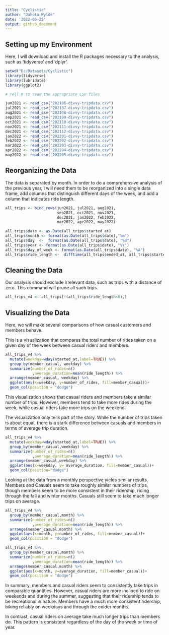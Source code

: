 ---
title: "Cyclistic"
author: "Dakota Wylde"
date: '2022-06-25'
output: github_document
---

## Setting up my Environment
Here, I will download and install the R packages necessary to the analysis, such as 'tidyverse' and 'dplyr'.

```{r}
setwd("D:/Datasets/Cyclistic")
library(tidyverse)
library(lubridate) 
library(ggplot2)

# Tell R to read the appropriate CSV files

jun2021 <- read_csv("202106-divvy-tripdata.csv")
jul2021 <- read_csv("202107-divvy-tripdata.csv")
aug2021 <- read_csv("202108-divvy-tripdata.csv")
sep2021 <- read_csv("202109-divvy-tripdata.csv")
oct2021 <- read_csv("202110-divvy-tripdata.csv")
nov2021 <- read_csv("202111-divvy-tripdata.csv")
dec2021 <- read_csv("202112-divvy-tripdata.csv")
jan2022 <- read_csv("202201-divvy-tripdata.csv")
feb2022 <- read_csv("202202-divvy-tripdata.csv")
mar2022 <- read_csv("202203-divvy-tripdata.csv")
apr2022 <- read_csv("202204-divvy-tripdata.csv")
may2022 <- read_csv("202205-divvy-tripdata.csv")
```

## Reorganizing the Data
The data is separated by month. In order to do a comprehensive analysis of the previous year, I will need them to be reorganized into a single data frame, add columns that distinguish different days of the week, and add a column that indicates ride length. 

```{r}
all_trips <- bind_rows(jun2021, jul2021, aug2021,
                       sep2021, oct2021, nov2021,
                       dec2021, jan2022, feb2022,
                       mar2022, apr2022, may2022)

all_trips$date <- as.Date(all_trips$started_at)
all_trips$month <- format(as.Date(all_trips$date),"%m")
all_trips$day  <-  format(as.Date(all_trips$date), "%d")
all_trips$year <- format(as.Date(all_trips$date), "%Y")
all_trips$day_of_week <- format(as.Date(all_trips$date), "%A")
all_trips$ride_length <-  difftime(all_trips$ended_at, all_trips$started_at)

```

## Cleaning the Data
Our analysis should exclude irrelevant data, such as trips with a distance of zero. This command will prune all such trips.

```{r}
all_trips_v4 <- all_trips[!(all_trips$ride_length<0),]
```

## Visualizing the Data
Here, we will make several comparisons of how casual customers and members behave. 

This is a visualization that compares the total number of rides taken on a given day of the week between casual riders and members. 

```{r}
all_trips_v4 %>% 
  mutate(weekday=wday(started_at,label=TRUE)) %>% 
  group_by(member_casual, weekday) %>% 
  summarize(number_of_rides=n()
            ,average_duration=mean(ride_length)) %>% 
  arrange(member_casual, weekday) %>% 
  ggplot(aes(x=weekday, y=number_of_rides, fill=member_casual))+
  geom_col(position = "dodge")
```
This visualization shows that casual riders and members take a similar number of trips. However, members tend to take more rides during the week, while casual riders take more trips on the weekend. 

The visualization only tells part of the story. While the number of trips taken is about equal, there is a stark difference between casuals and members in terms of average trip duration.

```{r}
all_trips_v4 %>% 
  mutate(weekday=wday(started_at,label=TRUE)) %>% 
  group_by(member_casual,weekday) %>% 
  summarize(number_of_rides=n()
            ,average_duration=mean(ride_length)) %>% 
  arrange(member_casual,weekday) %>% 
  ggplot(aes(x=weekday, y= average_duration, fill=member_casual))+
  geom_col(position="dodge")
```

Looking at the data from a monthly perspective yields similar results. Members and Casuals seem to take roughly similar numbers of trips, though members seem to be more consistent in their ridership, riding through the fall and winter months. Casuals still seem to take much longer trips on average.

```{r}
all_trips_v4 %>% 
  group_by(member_casual,month) %>% 
  summarize(number_of_rides=n()
            ,average_duration=mean(ride_length)) %>% 
  arrange(member_casual,month) %>% 
  ggplot(aes(x=month, y=number_of_rides, fill=member_casual))+
  geom_col(position = "dodge")

all_trips_v4 %>% 
  group_by(member_casual,month) %>% 
  summarize(number_of_rides=n()
            ,average_duration=mean(ride_length)) %>% 
  arrange(member_casual,month) %>% 
  ggplot(aes(x=month, y=average_duration, fill=member_casual))+
  geom_col(position = "dodge")

```


In summary, members and casual riders  seem to consistently take trips in comparable quantities. However, casual riders are more inclined to ride on weekends and during the summer, suggesting that their ridership tends to be recreational in nature. Members have a much more consistent ridership, biking reliably on weekdays and through the colder months. 

In contrast, casual riders on average take much longer trips than members do. This pattern is consistent regardless of the day of the week or time of year. 